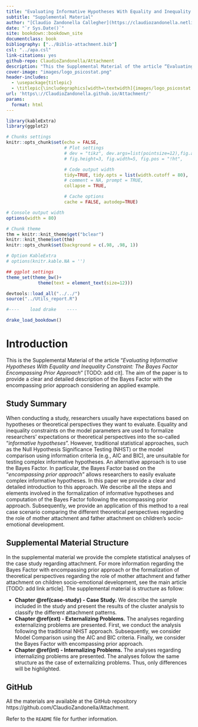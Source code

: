 ```yaml
--- 
title: "Evaluating Informative Hypotheses With Equality and Inequality Constraint: The Bayes Factor Encompassing Prior Approach"
subtitle: "Supplemental Material"
author: "[Claudio Zandonella Callegher](https://claudiozandonella.netlify.app/), Tatiana Marci, Pietro De Carli, and Gianmarco Altoè"
date: "`r Sys.Date()`"
site: bookdown::bookdown_site
documentclass: book
bibliography: ["../Biblio-attachment.bib"]
csl: "../apa.csl"
link-citations: yes
github-repo: ClaudioZandonella/Attachment
description: "This the Supplemental Material of the article “Evaluating Informative Hypotheses With Equality and Inequality Constraint: The Bayes Factor Encompassing Prior Approach”"
cover-image: "images/logo_psicostat.png"
header-includes: 
  - \usepackage{titlepic}
  - \titlepic{\includegraphics[width=\textwidth]{images/logo_psicostat.pdf}}
url: 'https\://ClaudioZandonella.github.io/Attachment/'
params:
  format: html
---
```


```r
library(kableExtra)
library(ggplot2)

# Chunks settings
knitr::opts_chunk$set(echo = FALSE,
                      # Plot settings
                      # dev = "tikz", dev.args=list(pointsize=12),fig.align='center',
                      # fig.height=3, fig.width=5, fig.pos = "!ht",

                      # Code output width
                      tidy=TRUE, tidy.opts = list(width.cutoff = 80),
                      # comment = NA, prompt = TRUE,
                      collapse = TRUE,

                      # Cache options
                      cache = FALSE, autodep=TRUE)

# Console output width
options(width = 80)

# Chunk theme
thm = knitr::knit_theme$get("bclear")
knitr::knit_theme$set(thm)
knitr::opts_chunk$set(background = c(.98, .98, 1))

# Option KableExtra
# options(knitr.kable.NA = '')

## ggplot settings
theme_set(theme_bw()+
            theme(text = element_text(size=12)))

devtools::load_all("../../")
source("../Utils_report.R")

#----    load drake    ----

drake_load_bookdown()
```


# Introduction {-}

This is the Supplemental Material of the article “*Evaluating Informative Hypotheses With Equality and Inequality Constraint: The Bayes Factor Encompassing Prior Approach*” [TODO: add cit]. The aim of the paper is to provide a clear and detailed description of the Bayes Factor with the encompassing prior approach considering an applied example.

## Study Summary {-}

When conducting a study, researchers usually have expectations based on hypotheses or theoretical perspectives they want to evaluate. Equality and inequality constraints on the model parameters are used to formalize researchers' expectations or theoretical perspectives into the so-called “*informative hypotheses*”. However, traditional statistical approaches, such as the Null Hypothesis Significance Testing (NHST) or the model comparison using information criteria (e.g., AIC and BIC), are unsuitable for testing complex informative hypotheses. An alternative approach is to use the Bayes Factor. In particular, the Bayes Factor based on the “*encompassing prior approach*” allows researchers to easily evaluate complex informative hypotheses. In this paper we provide a clear and detailed introduction to this approach. We describe all the steps and elements involved in the formalization of informative hypotheses and computation of the Bayes Factor following the encompassing prior approach. Subsequently, we provide an application of this method to a real case scenario comparing the different theoretical perspectives regarding the role of mother attachment and father attachment on children's socio-emotional development.

## Supplemental Material Structure {-}

In the supplemental material we provide the complete statistical analyses of the case study regarding attachment. For more information regarding the Bayes Factor with encompassing prior approach or the formalization of theoretical perspectives regarding the role of mother attachment and father attachment on children socio-emotional development, see the main article [TODO: add link article]. The supplemental material is structure as follow:

- **Chapter \@ref(case-study) - Case Study.** We describe the sample included in the study and present the results of the cluster analysis to classify the different attachment patterns.
- **Chapter \@ref(ext) - Externalizing Problems.** The analyses regarding externalizing problems are presented. First, we conduct the analysis following the traditional NHST approach. Subsequently, we consider Model Comparison using the AIC and BIC criteria. Finally, we consider the Bayes Factor with encompassing prior approach.
- **Chapter \@ref(int) - Internalizing Problems.** The analyses regarding internalizing problems are presented. The analyses follow the same structure as the case of externalizing problems. Thus, only differences will be highlighted.

## GitHub {-}

All the materials are available at the GitHub repository https://github.com/ClaudioZandonella/Attachment.

Refer to the `README` file for further information.


